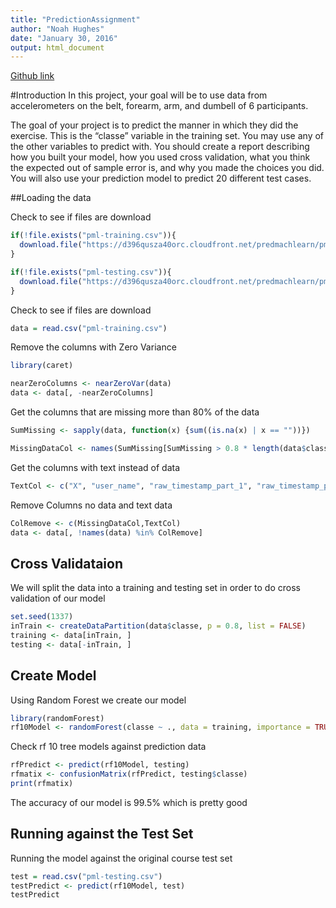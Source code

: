 ```yaml
---
title: "PredictionAssignment"
author: "Noah Hughes"
date: "January 30, 2016"
output: html_document
---
```


[Github link](https://github.com/Noah-Hughes/MachineLearningProject)

#Introduction
In this project, your goal will be to use data from accelerometers on the belt, forearm, arm, and dumbell of 6 participants. 

The goal of your project is to predict the manner in which they did the exercise. This is the "classe" variable in the training set. You may use any of the other variables to predict with. You should create a report describing how you built your model, how you used cross validation, what you think the expected out of sample error is, and why you made the choices you did. You will also use your prediction model to predict 20 different test cases.

##Loading the data

Check to see if files are download
```r
if(!file.exists("pml-training.csv")){
  download.file("https://d396qusza40orc.cloudfront.net/predmachlearn/pml-training.csv","pml-training.csv")
}

if(!file.exists("pml-testing.csv")){
  download.file("https://d396qusza40orc.cloudfront.net/predmachlearn/pml-testing.csv","pml-testing.csv")
}

```

Check to see if files are download
```r
data = read.csv("pml-training.csv")
```

Remove the columns with Zero Variance
```r
library(caret)

nearZeroColumns <- nearZeroVar(data)
data <- data[, -nearZeroColumns]

```

Get the columns that are missing more than 80% of the data
```r
SumMissing <- sapply(data, function(x) {sum((is.na(x) | x == ""))})

MissingDataCol <- names(SumMissing[SumMissing > 0.8 * length(data$classe)])

```

Get the columns with text instead of data
```r
TextCol <- c("X", "user_name", "raw_timestamp_part_1", "raw_timestamp_part_2","cvtd_timestamp", "new_window", "num_window")

```

Remove Columns no data and text data
```r
ColRemove <- c(MissingDataCol,TextCol)
data <- data[, !names(data) %in% ColRemove]

```

## Cross Validataion

We will split the data into a training and testing set in order to do cross validation of our model
```r
set.seed(1337)
inTrain <- createDataPartition(data$classe, p = 0.8, list = FALSE)
training <- data[inTrain, ]
testing <- data[-inTrain, ]
```

## Create Model

Using Random Forest we create our model
```r
library(randomForest)
rf10Model <- randomForest(classe ~ ., data = training, importance = TRUE)
```


Check rf 10 tree models against prediction data
```r
rfPredict <- predict(rf10Model, testing)
rfmatix <- confusionMatrix(rfPredict, testing$classe)
print(rfmatix)
```

The accuracy of our model is 99.5% which is pretty good

## Running against the Test Set

Running the model against the original course test set
```r
test = read.csv("pml-testing.csv")
testPredict <- predict(rf10Model, test)
testPredict
```



